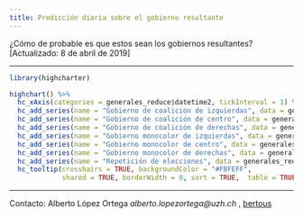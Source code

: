 ```yaml
---
title: Predicción diaria sobre el gobierno resultante
---
```


¿Cómo de probable es que estos sean los gobiernos resultantes? [Actualizado: 8 de abril de 2019]



_________________

```r
library(highcharter)

highchart() %>% 
  hc_xAxis(categories = generales_reduce$datetime2, tickInterval = 1) %>% 
  hc_add_series(name = "Gobierno de coalición de izquierdas", data = generales_reduce$coalition_left , color = "#9A0000") %>% 
  hc_add_series(name = "Gobierno de coalición de centro", data = generales_reduce$coalition_center, color= "#C57420") %>% 
  hc_add_series(name = "Gobierno de coalición de derechas", data = generales_reduce$coalition_right, color = "#0000BA") %>% 
  hc_add_series(name = "Gobierno monocolor de izquierdas", data = generales_reduce$singlecolor_left, color= "#FF3827") %>% 
  hc_add_series(name = "Gobierno monocolor de centro", data = generales_reduce$singlecolor_center, color= "#FF9300") %>% 
  hc_add_series(name = "Gobierno monocolor de derechas", data = generales_reduce$singlecolor_right, color= "#04AAFF") %>% 
  hc_add_series(name = "Repetición de elecciones", data = generales_reduce$repetition_elections, color= "#A9A9A9")   %>% 
  hc_tooltip(crosshairs = TRUE, backgroundColor = "#FBFEFF",
             shared = TRUE, borderWidth = 0, sort = TRUE,  table = TRUE)


```

_____

Contacto: Alberto López Ortega _alberto.lopezortega@uzh.ch_ , [bertous](https://twitter.com/bertous)

